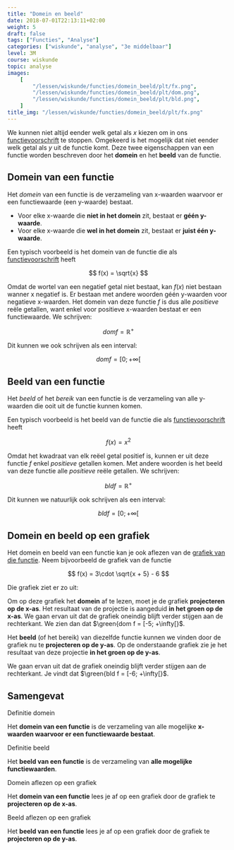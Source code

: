 ```yaml
---
title: "Domein en beeld"
date: 2018-07-01T22:13:11+02:00
weight: 5
draft: false
tags: ["Functies", "Analyse"]
categories: ["wiskunde", "analyse", "3e middelbaar"]
level: 3M
course: wiskunde
topic: analyse
images:
    [
        "/lessen/wiskunde/functies/domein_beeld/plt/fx.png",
        "/lessen/wiskunde/functies/domein_beeld/plt/dom.png",
        "/lessen/wiskunde/functies/domein_beeld/plt/bld.png",
    ]
title_img: "/lessen/wiskunde/functies/domein_beeld/plt/fx.png"
---
```


We kunnen niet altijd eender welk getal als $x$ kiezen om in ons
[functievoorschrift](voorschrift) te stoppen. Omgekeerd is het mogelijk dat
niet eender welk getal als $y$ uit de functie komt. Deze twee eigenschappen van
een functie worden beschreven door het **domein** en het **beeld** van de
functie.

## Domein van een functie

Het _domein_ van een functie is de verzameling
van x-waarden waarvoor er een functiewaarde <Mute>(een y-waarde)</Mute> bestaat.

-   Voor elke x-waarde die **niet in het domein** zit, bestaat er **géén
    y-waarde**.
-   Voor elke x-waarde die **wel in het domein** zit, bestaat er **juist één
    y-waarde**.

Een typisch voorbeeld is het domein van de functie die als
[functievoorschrift](voorschrift) heeft


$$
f(x) = \sqrt{x}
$$


Omdat de wortel van een negatief
getal niet bestaat, kan $f(x)$ niet bestaan
wanner x negatief is. Er bestaan met andere woorden géén y-waarden voor
negatieve x-waarden.
Het domein van deze functie $f$ is dus alle _positieve_ reële getallen, want
enkel voor positieve x-waarden bestaat er een functiewaarde. We schrijven:


$$
dom f = \mathbb{R}^+
$$


Dit kunnen we ook schrijven als een interval:


$$
dom f = [0; +\infty[%]
$$


## Beeld van een functie

Het _beeld_ of het _bereik_ van een functie is de verzameling
van alle y-waarden die ooit uit de functie kunnen komen.

Een typisch voorbeeld is het beeld van de functie die als
[functievoorschrift](voorschrift) heeft


$$
f(x) = x^2
$$


Omdat het kwadraat van elk reëel getal positief is, kunnen er uit deze functie
$f$ enkel _positieve_ getallen komen. Met andere woorden is het beeld van deze
functie alle _positieve_ reële getallen. We schrijven:


$$
bld f = \mathbb{R}^+
$$


Dit kunnen we natuurlijk ook schrijven als een interval:


$$
bld f = [0; +\infty[%]
$$


## Domein en beeld op een grafiek

Het domein en beeld van een functie kan je ook aflezen van de [grafiek van die
functie](grafiek). Neem bijvoorbeeld de grafiek van de functie

$$
f(x) = 3\cdot \sqrt{x + 5} - 6
$$

Die grafiek ziet er zo uit:

<Bokeh plot="plt/fx" />

Om op deze grafiek het **domein** af te lezen, moet je de grafiek **projecteren
op de x-as**. Het resultaat van de projectie is aangeduid **<span 
class="green">in het groen op de x-as</span>**. <Mute>We gaan ervan uit 
dat de grafiek oneindig blijft verder stijgen aan de rechterkant.</Mute> We zien 
dan dat $\green{dom f = [-5; +\infty[}$.

<Bokeh plot="plt/dom" />

Het **beeld** <Mute>(of het bereik)</Mute> van diezelfde functie kunnen we
vinden door de grafiek nu te **projecteren op de y-as**. Op de onderstaande
grafiek zie je het resultaat van deze projectie
**<span class="green">in het groen op de y-as</span>**.

<Bokeh plot="plt/bld" />

We gaan ervan uit dat de grafiek oneindig blijft verder stijgen aan de 
rechterkant. Je vindt dat $\green{bld f = [-6; +\infty[}$.

## Samengevat

<Attention>

Definitie domein

Het **domein van een functie** is de verzameling van alle mogelijke **x-waarden
waarvoor er een functiewaarde bestaat**.
</Attention>

<Attention>

Definitie beeld

Het **beeld van een functie** is de verzameling van **alle mogelijke functiewaarden**.
</Attention>

<Attention>

Domein aflezen op een grafiek

Het **domein van een functie** lees je af op een grafiek door de grafiek te **projecteren op de x-as**.
</Attention>

<Attention>

Beeld aflezen op een grafiek

Het **beeld van een functie** lees je af op een grafiek door de grafiek te **projecteren op de y-as**.
</Attention>
